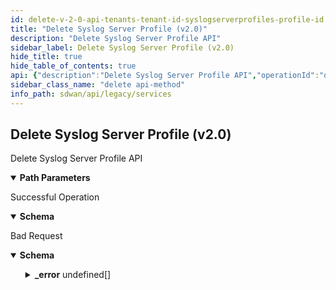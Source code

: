 ```yaml
---
id: delete-v-2-0-api-tenants-tenant-id-syslogserverprofiles-profile-id
title: "Delete Syslog Server Profile (v2.0)"
description: "Delete Syslog Server Profile API"
sidebar_label: Delete Syslog Server Profile (v2.0)
hide_title: true
hide_table_of_contents: true
api: {"description":"Delete Syslog Server Profile API","operationId":"delete-v2.0-api-tenants-tenant_id-syslogserverprofiles-profile_id","parameters":[{"description":"Tenant ID","in":"path","name":"tenant_id","required":true,"schema":{"description":"Tenant Id","type":"string"}},{"description":"Syslog Server Profile ID","in":"path","name":"profile_id","required":true,"schema":{"description":"Profile Id","type":"string"}}],"responses":{"200":{"content":{"application/json":{"schema":{"properties":{"description":{"description":"Description: Size(max = 256, error = DESCRIPTION_EXCEEDS_LIMIT: Description length exceeds limit, min = 0) ","type":"string"},"enable_flow_logging":{"description":"Enable Flow Logging","type":"boolean"},"id":{"description":"Id","type":"string"},"name":{"description":"Name: Required(error = NAME_REQD: Please provide resource name.) Size(max = 128, error = NAME_EXCEEDS_LIMIT: Name of the resource exceeds limit., min = 0) ","type":"string"},"protocol":{"description":"Protocol: ValidateEnum(enumClass = classOf[SyslogProtocol], error = SYSLOGSERVER_PROFILE_INVALID_PROTOCOL: Invalid syslog protocol value. Should be either tcp, udp or tls., nullAllowed = false) ","type":"string"},"remote_ca_certificate":{"description":"Remote Ca Certificate","type":"string"},"server_fqdn":{"description":"Server Fqdn","type":"string"},"server_ip":{"description":"Server Ip: IPAddress(allowEmpty = true, allowLinkLocal = false, allowNull = true, bcast = DENY, defaultRoute = false, dnsCheck = false, error = SYSLOGSERVER_PROFILE_INVALID_IP: Invalid IP address for syslog server profile, type = IP) ","type":"string"},"server_port":{"description":"Server Port: Min(error = SYSLOGSERVER_PROFILE_INVALID_PORT_RANGE: Invalid port range.Should be between 1-65535, value = 1L) Max(error = SYSLOGSERVER_PROFILE_INVALID_PORT_RANGE: Invalid port range.Should be between 1-65535, value = 65535L) ","format":"int32","type":"integer"},"severity_level":{"description":"Severity Level: ValidateEnum(enumClass = classOf[SyslogSeverityLevel], error = SYSLOGSERVER_PROFILE_INVALID_SEVERITY_LEVEL: Invalid syslog severity level value.Should be either major, minor or critical, nullAllowed = false) ","type":"string"},"tags":{"description":"Tags: ListString(allowDuplicate = false, allowEmpty = true, allowNull = true, length = 128, listMaxSize = 10, error = INVALID_TAG: Maximum 10 Unique tags of length 1024 each are allowed, noTrim = false, regex = [^,\\\\s]+, required = false) ","items":{"description":"Tags","type":"string"},"type":"array"}},"required":["severity_level","protocol","name"]}}},"description":"Successful Operation"},"400":{"content":{"application/json":{"example":{"value":{"_error":[{"code":"INVALID_JSON_EXTRA_ATTRIBUTE"},{"code":"SYSLOGSERVER_PROFILE_INVALID_OR_MISSING_PROFILE_ID"},{"code":"SYSLOGSERVER_PROFILE_DELETE_IN_USE"}]}},"schema":{"properties":{"_error":{"items":{"properties":{"code":{"type":"string"},"message":{"type":"string"}}},"type":"array"}}}}},"description":"Bad Request"}},"tags":["Services"],"method":"delete","path":"/v2.0/api/tenants/{tenant_id}/syslogserverprofiles/{profile_id}","info":{"contact":{},"description":"List of APIs used to manage the Syslog servers.","title":"Services","version":"Latest"},"postman":{"name":"Delete Syslog Server Profile (v2.0)","description":{"content":"Delete Syslog Server Profile API","type":"text/plain"},"url":{"path":["v2.0","api","tenants",":tenant_id","syslogserverprofiles",":profile_id"],"host":["{{baseUrl}}"],"query":[],"variable":[{"disabled":false,"description":{"content":"(Required) Tenant ID","type":"text/plain"},"type":"any","value":"","key":"tenant_id"},{"disabled":false,"description":{"content":"(Required) Syslog Server Profile ID","type":"text/plain"},"type":"any","value":"","key":"profile_id"}]},"header":[{"key":"Accept","value":"application/json"}],"method":"DELETE"}}
sidebar_class_name: "delete api-method"
info_path: sdwan/api/legacy/services
---
```



## Delete Syslog Server Profile (v2.0)



Delete Syslog Server Profile API

<details style={{"marginBottom":"1rem"}} data-collapsed={false} open={true}><summary style={{}}><strong>Path Parameters</strong></summary><div><ul><ParamsItem className={"paramsItem"} param={{"description":"Tenant ID","in":"path","name":"tenant_id","required":true,"schema":{"description":"Tenant Id","type":"string"}}}></ParamsItem><ParamsItem className={"paramsItem"} param={{"description":"Syslog Server Profile ID","in":"path","name":"profile_id","required":true,"schema":{"description":"Profile Id","type":"string"}}}></ParamsItem></ul></div></details><div><ApiTabs><TabItem label={"200"} value={"200"}><div>

Successful Operation

</div><div><MimeTabs groupId={"mime-type"}><TabItem label={"application/json"} value={"application/json"}><SchemaTabs groupId={"schema-tabs"}><TabItem label={"Schema"} value={"Schema"}><details style={{}} data-collapsed={false} open={true}><summary style={{"textAlign":"left"}}><strong>Schema</strong></summary><div style={{"textAlign":"left","marginLeft":"1rem"}}></div><ul style={{"marginLeft":"1rem"}}><SchemaItem collapsible={false} name={"description"} required={false} schemaDescription={"Description: Size(max = 256, error = DESCRIPTION_EXCEEDS_LIMIT: Description length exceeds limit, min = 0) "} schemaName={"string"} qualifierMessage={undefined} defaultValue={undefined}></SchemaItem><SchemaItem collapsible={false} name={"enable_flow_logging"} required={false} schemaDescription={"Enable Flow Logging"} schemaName={"boolean"} qualifierMessage={undefined} defaultValue={undefined}></SchemaItem><SchemaItem collapsible={false} name={"id"} required={false} schemaDescription={"Id"} schemaName={"string"} qualifierMessage={undefined} defaultValue={undefined}></SchemaItem><SchemaItem collapsible={false} name={"name"} required={false} schemaDescription={"Name: Required(error = NAME_REQD: Please provide resource name.) Size(max = 128, error = NAME_EXCEEDS_LIMIT: Name of the resource exceeds limit., min = 0) "} schemaName={"string"} qualifierMessage={undefined} defaultValue={undefined}></SchemaItem><SchemaItem collapsible={false} name={"protocol"} required={false} schemaDescription={"Protocol: ValidateEnum(enumClass = classOf[SyslogProtocol], error = SYSLOGSERVER_PROFILE_INVALID_PROTOCOL: Invalid syslog protocol value. Should be either tcp, udp or tls., nullAllowed = false) "} schemaName={"string"} qualifierMessage={undefined} defaultValue={undefined}></SchemaItem><SchemaItem collapsible={false} name={"remote_ca_certificate"} required={false} schemaDescription={"Remote Ca Certificate"} schemaName={"string"} qualifierMessage={undefined} defaultValue={undefined}></SchemaItem><SchemaItem collapsible={false} name={"server_fqdn"} required={false} schemaDescription={"Server Fqdn"} schemaName={"string"} qualifierMessage={undefined} defaultValue={undefined}></SchemaItem><SchemaItem collapsible={false} name={"server_ip"} required={false} schemaDescription={"Server Ip: IPAddress(allowEmpty = true, allowLinkLocal = false, allowNull = true, bcast = DENY, defaultRoute = false, dnsCheck = false, error = SYSLOGSERVER_PROFILE_INVALID_IP: Invalid IP address for syslog server profile, type = IP) "} schemaName={"string"} qualifierMessage={undefined} defaultValue={undefined}></SchemaItem><SchemaItem collapsible={false} name={"server_port"} required={false} schemaDescription={"Server Port: Min(error = SYSLOGSERVER_PROFILE_INVALID_PORT_RANGE: Invalid port range.Should be between 1-65535, value = 1L) Max(error = SYSLOGSERVER_PROFILE_INVALID_PORT_RANGE: Invalid port range.Should be between 1-65535, value = 65535L) "} schemaName={"int32"} qualifierMessage={undefined} defaultValue={undefined}></SchemaItem><SchemaItem collapsible={false} name={"severity_level"} required={false} schemaDescription={"Severity Level: ValidateEnum(enumClass = classOf[SyslogSeverityLevel], error = SYSLOGSERVER_PROFILE_INVALID_SEVERITY_LEVEL: Invalid syslog severity level value.Should be either major, minor or critical, nullAllowed = false) "} schemaName={"string"} qualifierMessage={undefined} defaultValue={undefined}></SchemaItem><SchemaItem collapsible={false} name={"tags"} required={false} schemaDescription={"Tags: ListString(allowDuplicate = false, allowEmpty = true, allowNull = true, length = 128, listMaxSize = 10, error = INVALID_TAG: Maximum 10 Unique tags of length 1024 each are allowed, noTrim = false, regex = [^,\\\\s]+, required = false) "} schemaName={"string[]"} qualifierMessage={undefined} defaultValue={undefined}></SchemaItem></ul></details></TabItem><TabItem label={"Example (from schema)"} value={"Example (from schema)"}><ResponseSamples responseExample={"{\n  \"description\": \"string\",\n  \"enable_flow_logging\": true,\n  \"id\": \"string\",\n  \"name\": \"string\",\n  \"protocol\": \"string\",\n  \"remote_ca_certificate\": \"string\",\n  \"server_fqdn\": \"string\",\n  \"server_ip\": \"string\",\n  \"server_port\": 0,\n  \"severity_level\": \"string\",\n  \"tags\": [\n    \"string\"\n  ]\n}"} language={"json"}></ResponseSamples></TabItem></SchemaTabs></TabItem></MimeTabs></div></TabItem><TabItem label={"400"} value={"400"}><div>

Bad Request

</div><div><MimeTabs groupId={"mime-type"}><TabItem label={"application/json"} value={"application/json"}><SchemaTabs groupId={"schema-tabs"}><TabItem label={"Schema"} value={"Schema"}><details style={{}} data-collapsed={false} open={true}><summary style={{"textAlign":"left"}}><strong>Schema</strong></summary><div style={{"textAlign":"left","marginLeft":"1rem"}}></div><ul style={{"marginLeft":"1rem"}}><SchemaItem collapsible={true} className={"schemaItem"}><details style={{}}><summary style={{}}><strong>_error</strong><span style={{"opacity":"0.6"}}> undefined[]</span></summary><div style={{"marginLeft":"1rem"}}><SchemaItem collapsible={false} name={"code"} required={false} schemaDescription={undefined} schemaName={"string"} qualifierMessage={undefined} defaultValue={undefined}></SchemaItem><SchemaItem collapsible={false} name={"message"} required={false} schemaDescription={undefined} schemaName={"string"} qualifierMessage={undefined} defaultValue={undefined}></SchemaItem></div></details></SchemaItem></ul></details></TabItem><TabItem label={"Example (from schema)"} value={"Example (from schema)"}><ResponseSamples responseExample={"{\n  \"_error\": [\n    {\n      \"code\": \"string\",\n      \"message\": \"string\"\n    }\n  ]\n}"} language={"json"}></ResponseSamples></TabItem><TabItem label={"Example"} value={"Example"}><ResponseSamples responseExample={"{\n  \"value\": {\n    \"_error\": [\n      {\n        \"code\": \"INVALID_JSON_EXTRA_ATTRIBUTE\"\n      },\n      {\n        \"code\": \"SYSLOGSERVER_PROFILE_INVALID_OR_MISSING_PROFILE_ID\"\n      },\n      {\n        \"code\": \"SYSLOGSERVER_PROFILE_DELETE_IN_USE\"\n      }\n    ]\n  }\n}"} language={"json"}></ResponseSamples></TabItem></SchemaTabs></TabItem></MimeTabs></div></TabItem></ApiTabs></div>
      